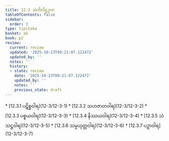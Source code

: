```yaml
---
title: 12.3 သံကိလိဋ္ဌဒုက
tableOfContents: false
sidebar:
  order: 3
type: tipitaka
basket: ab
book: p2
review:
  current: review
  updated: '2025-10-23T09:21:07.122472'
  updated_by: ''
  notes: ''
  history:
  - state: review
    date: '2025-10-23T09:21:07.122472'
    updated_by: ''
    notes: ''
    previous_state: draft
---
```



<ReviewStatus review={frontmatter.review} showDetails={true} />

<HypothesisAnnotation frontmatter={frontmatter} />

<DynamicBreadcrumb />



<TableOfContents book="p2" section="12.3">
* [12.3.1 ပဋိစ္စဝါရ](12-3/12-3-1)
* [12.3.2 သဟဇာတဝါရ](12-3/12-3-2)
* [12.3.3 ပစ္စယဝါရ](12-3/12-3-3)
* [12.3.4 နိဿယဝါရ](12-3/12-3-4)
* [12.3.5 သံသဋ္ဌဝါရ](12-3/12-3-5)
* [12.3.6 သမ္ပယုတ္တဝါရ](12-3/12-3-6)
* [12.3.7 ပဉှာဝါရ](12-3/12-3-7)
</TableOfContents>